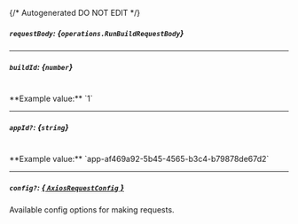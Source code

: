 {/* Autogenerated DO NOT EDIT  */}

##### `requestBody`: *{`operations.RunBuildRequestBody`}*
<Collapsible>
    <RunBuildRequestBody/>
</Collapsible>

---
##### `buildId`: *{`number`}*
<br/>
**Example value:** `1`

---
##### `appId?`: *{`string`}*
<br/>
**Example value:** `app-af469a92-5b45-4565-b3c4-b79878de67d2`

---
##### `config?`: [*{ `AxiosRequestConfig` }*](https://axios-http.com/docs/req_config)
Available config options for making requests.


